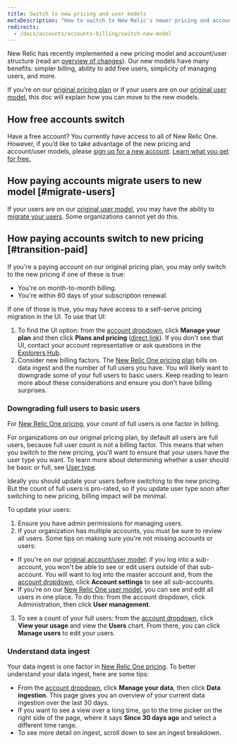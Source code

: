 ```yaml
---
title: Switch to new pricing and user models
metaDescription: "How to switch to New Relic's newer pricing and account/user models."
redirects: 
  - /docs/accounts/accounts-billing/switch-new-model
---
```


New Relic has recently implemented a new pricing model and account/user structure (read an [overview of changes](/docs/accounts/original-accounts-billing/original-product-based-pricing/overview-changes-pricing-user-model/)). Our new models have many benefits: simpler billing, ability to add free users, simplicity of managing users, and more. 

If you're on our [original pricing plan](/docs/accounts/original-accounts-billing/original-product-based-pricing/overview-changes-pricing-user-model/#pricing-plans) or if your users are on our [original user model](/docs/accounts/original-accounts-billing/original-product-based-pricing/overview-changes-pricing-user-model/#user-models), this doc will explain how you can move to the new models. 


## How free accounts switch

Have a free account? You currently have access to all of New Relic One. However, if you’d like to take advantage of the new pricing and account/user models, please [sign up for a new account](https://newrelic.com/signup/). [Learn what you get for free.](/docs/accounts/accounts-billing/new-relic-one-pricing-billing/new-relic-one-pricing-billing/#free)

## How paying accounts migrate users to new model [#migrate-users]

If your users are on our [original user model](#user-models), you may have the ability to [migrate your users](/docs/accounts/original-accounts-billing/original-users-roles/user-migration/). Some organizations cannot yet do this. 

## How paying accounts switch to new pricing [#transition-paid]

If you're a paying account on our original pricing plan, you may only switch to the new pricing if one of these is true: 

* You're on month-to-month billing.
* You're within 60 days of your subscription renewal. 

If one of those is true, you may have access to a self-serve pricing migration in the UI. To use that UI: 

1. To find the UI option: from the [account dropdown](/docs/using-new-relic/welcome-new-relic/get-started/glossary/#account-dropdown), click **Manage your plan** and then click **Plans and pricing** ([direct link](https://one.newrelic.com/launcher/nr1-core.settings?pane=eyJhY2NvdW50SWQiOjI0NDEyODYsIm5lcmRsZXRJZCI6ImNvbW1lcmNlLW5lcmRsZXRzLm5yLXNob3AtZW50cnkiLCJwYXRoIjoiL3BsYW5zLWFuZC1wcmljaW5nIiwibWlncmF0aW9uRWxpZ2libGUiOnRydWUsImFjY291bnROYW1lIjoiU3RyYWRvcyBMYWJzIn0=&platform[accountId]=)). If you don't see that UI, contact your account representative or ask questions in the [Explorers Hub](https://discuss.newrelic.com/). 
2. Consider new billing factors. The [New Relic One pricing plan](/docs/accounts/accounts-billing/new-relic-one-pricing-billing/new-relic-one-pricing-billing) bills on data ingest and the number of full users you have. You will likely want to downgrade some of your full users to basic users. Keep reading to learn more about these considerations and ensure you don't have billing surprises.  

### Downgrading full users to basic users

For [New Relic One pricing](/docs/accounts/accounts-billing/new-relic-one-pricing-billing/new-relic-one-pricing-billing/), your count of full users is one factor in billing. 

For organizations on our original pricing plan, by default all users are full users, because full user count is not a billing factor. This means that when you switch to the new pricing, you'll want to ensure that your users have the user type you want. To learn more about determining whether a user should be basic or full, see [User type](/docs/accounts/accounts-billing/new-relic-one-user-management/new-relic-one-user-model-understand-user-structure/#user-type). 

Ideally you should update your users before switching to the new pricing. But the count of full users is pro-rated, so if you update user type soon after switching to new pricing, billing impact will be minimal. 

To update your users: 

1. Ensure you have admin permissions for managing users. 
2. If your organization has multiple accounts, you must be sure to review all users. Some tips on making sure you're not missing accounts or users: 
  * If you're on our [original account/user model](/docs/accounts/original-accounts-billing/original-product-based-pricing/overview-changes-pricing-user-model/#user-models): if you log into a sub-account, you won't be able to see or edit users outside of that sub-account. You will want to log into the master account and, from the [account dropdown](/docs/using-new-relic/welcome-new-relic/get-started/glossary/#account-dropdown), click **Account settings** to see all sub-accounts.
  * If you're on our [New Relic One user model](/docs/accounts/original-accounts-billing/original-product-based-pricing/overview-changes-pricing-user-model/#user-models), you can see and edit all users in one place. To do this: from the account dropdown, click Administration, then click **User management**. 
3. To see a count of your full users: from the [account dropdown](/docs/using-new-relic/welcome-new-relic/get-started/glossary/#account-dropdown), click **View your usage** and view the **Users** chart. From there, you can click **Manage users** to edit your users. 

### Understand data ingest 

Your data ingest is one factor in [New Relic One pricing](/docs/accounts/accounts-billing/new-relic-one-pricing-billing/new-relic-one-pricing-billing/). To better understand your data ingest, here are some tips:

* From the [account dropdown](/docs/using-new-relic/welcome-new-relic/get-started/glossary/#account-dropdown), click **Manage your data**, then click **Data ingestion**. This page gives you an overview of your current data ingestion over the last 30 days. 
* If you want to see a view over a long time, go to the time picker on the right side of the page, where it says **Since 30 days ago** and select a different time range.
* To see more detail on ingest, scroll down to see an ingest breakdown.






